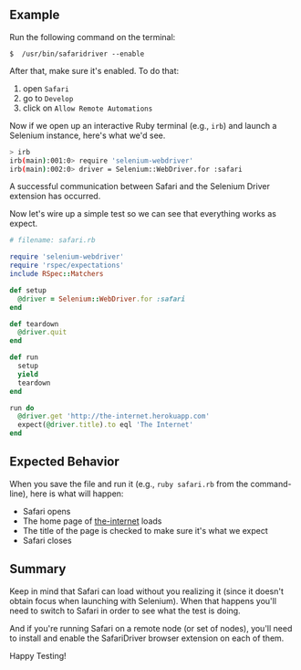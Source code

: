 ## Example

Run the following command on the terminal:

`$  /usr/bin/safaridriver --enable`

After that, make sure it's enabled. To do that:

1. open `Safari`
2. go to `Develop`
3. click on `Allow Remote Automations`


Now if we open up an interactive Ruby terminal (e.g., `irb`) and launch a Selenium instance, here's what we'd see.

```sh
> irb
irb(main):001:0> require 'selenium-webdriver'
irb(main):002:0> driver = Selenium::WebDriver.for :safari
```

A successful communication between Safari and the Selenium Driver extension has occurred.

Now let's wire up a simple test so we can see that everything works as expect.

```ruby
# filename: safari.rb

require 'selenium-webdriver'
require 'rspec/expectations'
include RSpec::Matchers

def setup
  @driver = Selenium::WebDriver.for :safari
end

def teardown
  @driver.quit
end

def run
  setup
  yield
  teardown
end

run do
  @driver.get 'http://the-internet.herokuapp.com'
  expect(@driver.title).to eql 'The Internet'
end
```

## Expected Behavior

When you save the file and run it (e.g., `ruby safari.rb` from the command-line), here is what will happen:

+ Safari opens
+ The home page of [the-internet](http://github.com/saucelabs/the-internet) loads
+ The title of the page is checked to make sure it's what we expect
+ Safari closes

## Summary

Keep in mind that Safari can load without you realizing it (since it doesn't obtain focus when launching with Selenium). When that happens you'll need to switch to Safari in order to see what the test is doing.

And if you're running Safari on a remote node (or set of nodes), you'll need to install and enable the SafariDriver browser extension on each of them.

Happy Testing!
